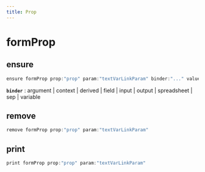 ```yaml
---
title: Prop
---
```


# formProp

## ensure

```js filename="Terminal" copy
ensure formProp prop:"prop" param:"textVarLinkParam" binder:"..." value:"argBinderValue"
```

**`binder`**
 : argument | context | derived | field | input | output | spreadsheet | sep | variable


## remove

```js filename="Terminal" copy
remove formProp prop:"prop" param:"textVarLinkParam"
```


## print

```js filename="Terminal" copy
print formProp prop:"prop" param:"textVarLinkParam"
```



